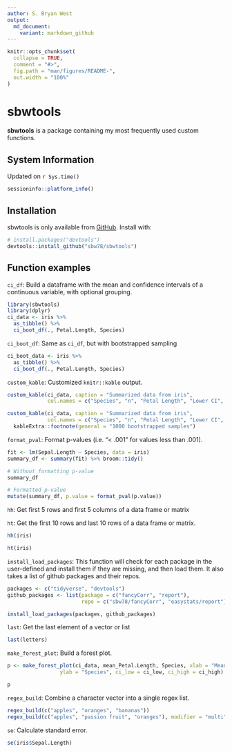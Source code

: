 ```yaml
---
author: S. Bryan West
output: 
  md_document:
    variant: markdown_github
---
```


<!-- README.md is generated from README.Rmd. Please edit that file -->

```r
knitr::opts_chunk$set(
  collapse = TRUE,
  comment = "#>",
  fig.path = "man/figures/README-",
  out.width = "100%"
)
```

# sbwtools

<!-- badges: start -->
<!-- badges: end -->

**sbwtools** is a package containing my most frequently used custom functions.

## System Information

Updated on `r Sys.time()`

```r
sessioninfo::platform_info()
```

## Installation

sbwtools is only available from [GitHub](https://github.com/). Install with:

```r
# install.packages("devtools")
devtools::install_github("sbw78/sbwtools")
```

## Function examples 

`ci_df`: Build a dataframe with the mean and confidence intervals
of a continuous variable, with optional grouping.

```r
library(sbwtools)
library(dplyr)
ci_data <- iris %>% 
  as_tibble() %>% 
  ci_boot_df(., Petal.Length, Species)
```


`ci_boot_df`: Same as `ci_df`, but with bootstrapped sampling

```r
ci_boot_data <- iris %>% 
  as_tibble() %>% 
  ci_boot_df(., Petal.Length, Species)
```


`custom_kable`: Customized `knitr::kable` output.

```r
custom_kable(ci_data, caption = "Summarized data from iris",
             col.names = c("Species", "n", "Petal Length", "Lower CI", "Upper CI", "sd"))

custom_kable(ci_data, caption = "Summarized data from iris",
             col.names = c("Species", "n", "Petal Length", "Lower CI", "Upper CI", "sd")) %>% 
  kableExtra::footnote(general = "1000 bootstrapped samples")
```


`format_pval`: Format p-values (i.e. "< .001" for values less than .001).

```r
fit <- lm(Sepal.Length ~ Species, data = iris)
summary_df <- summary(fit) %>% broom::tidy()

# Without formatting p-value
summary_df

# Formatted p-value
mutate(summary_df, p.value = format_pval(p.value))
```


`hh`: Get first 5 rows and first 5 columns of a data frame or matrix

`ht`: Get the first 10 rows and last 10 rows of a data frame or matrix.

```r
hh(iris)

ht(iris)
```


`install_load_packages`: This function will check for each package in the
user-defined and install them if they are missing, and then load them. It also
takes a list of github packages and their repos.

```r
packages <- c("tidyverse", "devtools")
github_packages <- list(package = c("fancyCorr", "report"),
                        repo = c("sbw78/fancyCorr", "easystats/report"))

install_load_packages(packages, github_packages)
```

`last`: Get the last element of a vector or list

```r
last(letters)
```


`make_forest_plot`: Build a forest plot.

```r
p <- make_forest_plot(ci_data, mean_Petal.Length, Species, xlab = "Mean petal length",
                 ylab = "Species", ci_low = ci_low, ci_high = ci_high)

p
```


`regex_build`: Combine a character vector into a single regex list.

```r
regex_build(c("apples", "oranges", "bananas"))
regex_build(c("apples", "passion fruit", "oranges"), modifier = "multi")
```


`se`: Calculate standard error.

```r
se(iris$Sepal.Length)
```
